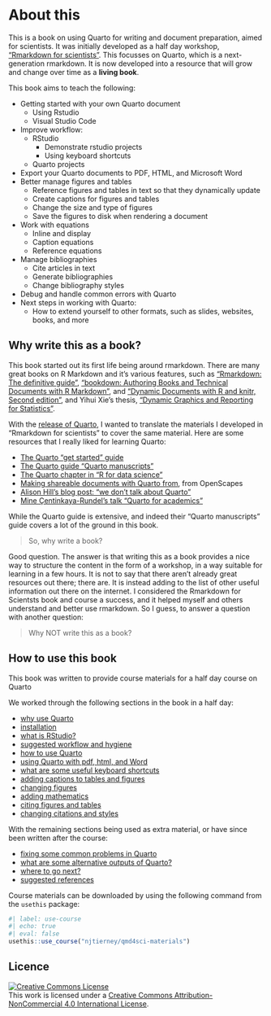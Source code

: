 # About this {-}

This is a book on using Quarto for writing and document preparation, aimed for scientists. It was initially developed as a half day workshop, ["Rmarkdown for scientists"](https://rmd4sci.njtierney.com/). This focusses on Quarto, which is a next-generation rmarkdown. It is now developed into a resource that will grow and change over time as a **living book**.

This book aims to teach the following:

- Getting started with your own Quarto document
  - Using Rstudio
  - Visual Studio Code
- Improve workflow:
  - RStudio
    - Demonstrate rstudio projects
    - Using keyboard shortcuts
  - Quarto projects
- Export your Quarto documents to PDF, HTML, and Microsoft Word
- Better manage figures and tables
    - Reference figures and tables in text so that they dynamically update
    - Create captions for figures and tables
    - Change the size and type of figures
    - Save the figures to disk when rendering a document
- Work with equations
    - Inline and display
    - Caption equations
    - Reference equations
- Manage bibliographies
  - Cite articles in text
  - Generate bibliographies
  - Change bibliography styles
- Debug and handle common errors with Quarto
- Next steps in working with Quarto:
  - How to extend yourself to other formats, such as slides, websites, books, and more

## Why write this as a book?

This book started out its first life being around rmarkdown. There are many great books on R Markdown and it's various features, such as ["Rmarkdown: The definitive guide"](https://bookdown.org/yihui/rmarkdown/), ["bookdown: Authoring Books and Technical Documents with R Markdown"](https://bookdown.org/yihui/bookdown/), and ["Dynamic Documents with R and knitr, Second edition"](https://www.crcpress.com/Dynamic-Documents-with-R-and-knitr/Xie/p/book/9781498716963), and Yihui Xie's thesis, ["Dynamic Graphics and Reporting for Statistics"](https://lib.dr.iastate.edu/etd/13518/).

With the [release of Quarto](https://posit.co/blog/announcing-quarto-a-new-scientific-and-technical-publishing-system/), I wanted to translate the materials I developed in "Rmarkdown for scientists" to cover the same material. Here are some resources that I really liked for learning Quarto:

- [The Quarto "get started" guide](https://quarto.org/docs/get-started/hello/rstudio.html)
- [The Quarto guide "Quarto manuscripts"](https://quarto.org/docs/manuscripts/)
- [The Quarto chapter in "R for data science"](https://r4ds.hadley.nz/quarto)
- [Making shareable documents with Quarto from](https://openscapes.github.io/quarto-website-tutorial/), from OpenScapes
- [Alison Hill's blog post: "we don't talk about Quarto"](https://www.apreshill.com/blog/2022-04-we-dont-talk-about-quarto/)
- [Mine Çentinkaya-Rundel's talk "Quarto for academics"](https://quarto.org/docs/blog/posts/2023-05-22-quarto-for-academics/)

While the Quarto guide is extensive, and indeed their "Quarto manuscripts" guide covers a lot of the ground in this book. 

> So, why write a book?

Good question. The answer is that writing this as a book provides a nice way to structure the content in the form of a workshop, in a way suitable for learning in a few hours. It is not to say that there aren't already great resources out there; there are. It is instead adding to the list of other useful information out there on the internet. I considered the Rmarkdown for Scientsts book and course a success, and it helped myself and others understand and better use rmarkdown. So I guess, to answer a question with another question:

> Why NOT write this as a book?

## How to use this book

This book was written to provide course materials for a half day course on Quarto

We worked through the following sections in the book in a half day:

- [why use Quarto](why-qmd)
- [installation](installation)
- [what is RStudio?](rstudio)
- [suggested workflow and hygiene](workflow)
- [how to use Quarto](using-qmd)
- [using Quarto with pdf, html, and Word](pdf-html-word)
- [what are some useful keyboard shortcuts](keyboard-shortcuts)
- [adding captions to tables and figures](figures-tables-captions)
- [changing figures](changing-figures)
- [adding mathematics](math)
- [citing figures and tables](cite-fig-tab-sec)
- [changing citations and styles](citations-and-styles)

With the remaining sections being used as extra material, or have since been written after the course:

- [fixing some common problems in Quarto](common-problems)
- [what are some alternative outputs of Quarto?](alternative-outputs-and-exts)
- [where to go next?](next-steps)
- [suggested references](references)

Course materials can be downloaded by using the following command from the `usethis` package:

```r
#| label: use-course
#| echo: true
#| eval: false
usethis::use_course("njtierney/qmd4sci-materials")
```

<!-- ## Where has this course been taught? -->

<!-- The Quarto for scientists for course has been taught at the following locations: -->

<!-- - 2024 -->
<!--   - Online -->

## Licence

<a rel="license" href="http://creativecommons.org/licenses/by-nc/4.0/"><img alt="Creative Commons License" style="border-width:0" src="https://i.creativecommons.org/l/by-nc/4.0/88x31.png" /></a><br />This work is licensed under a <a rel="license" href="http://creativecommons.org/licenses/by-nc/4.0/">Creative Commons Attribution-NonCommercial 4.0 International License</a>.
